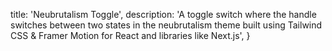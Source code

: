   title: 'Neubrutalism Toggle',
  description: 'A toggle switch where the handle switches between two states in the neubrutalism theme built using Tailwind CSS & Framer Motion for React and libraries like Next.js',
}

<BackButton href="/docs/components/toggle" />
<ComponentPreview path="components/toggle/NeubrutalismToggle" />
